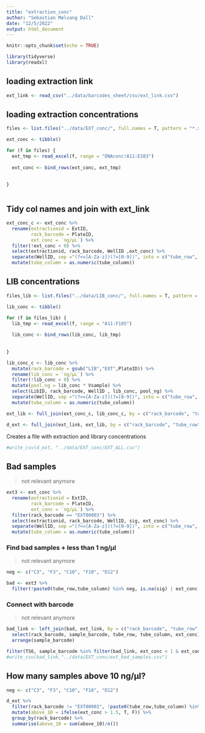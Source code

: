 ---
title: "extraction_conc"
author: "Sebastian Mølvang Dall"
date: "12/5/2022"
output: html_document
---

```{r setup, include=FALSE}
knitr::opts_chunk$set(echo = TRUE)
```

```{r}
library(tidyverse)
library(readxl)
```



## loading extraction link

```{r}
ext_link <- read_csv("../data/barcodes_sheet/csv/ext_link.csv")
```


## loading extraction concentrations

```{r}
files <- list.files("../data/EXT_conc/", full.names = T, pattern = "*.xlsx")
```


```{r}
ext_conc <- tibble()

for (f in files) {
  ext_tmp <- read_excel(f, range = "DNAconc!A11:E103")
  
  ext_conc <- bind_rows(ext_conc, ext_tmp)
  
  
}



```


## Tidy col names and join with ext_link

```{r}
ext_conc_c <- ext_conc %>%
  rename(extractionid = ExtID,
         rack_barcode = PlateID,
         ext_conc = `ng/µL`) %>%
  filter(!ext_conc < 0) %>%
  select(extractionid, rack_barcode, WellID ,ext_conc) %>%
  separate(WellID, sep ="(?<=[A-Za-z])(?=[0-9])", into = c("tube_row", "tube_column")) %>%
  mutate(tube_column = as.numeric(tube_column))
```



## LIB concentrations

```{r}
files_lib <- list.files("../data/LIB_conc/", full.names = T, pattern = "*.xlsx")
```

```{r}
lib_conc <- tibble()

for (f in files_lib) {
  lib_tmp <- read_excel(f, range = "A11:F105")
  
  lib_conc <- bind_rows(lib_conc, lib_tmp)
  
  
}


```

```{r}
lib_conc_c <- lib_conc %>%
  mutate(rack_barcode = gsub("LIB","EXT",PlateID)) %>%
  rename(lib_conc = `ng/µL`) %>%
  filter(!lib_conc < 0) %>%
  mutate(pool_ng = lib_conc * Vsample) %>%
  select(LibID, rack_barcode, WellID , lib_conc, pool_ng) %>%
  separate(WellID, sep ="(?<=[A-Za-z])(?=[0-9])", into = c("tube_row", "tube_column")) %>%
  mutate(tube_column = as.numeric(tube_column))
```



```{r}
ext_lib <- full_join(ext_conc_c, lib_conc_c, by = c("rack_barcode", "tube_row", "tube_column"))
```



```{r}
d_ext <- full_join(ext_link, ext_lib, by = c("rack_barcode", "tube_row", "tube_column"))
```

Creates a file with extraction and library concentrations

```{r}
#write_csv(d_ext, "../data/EXT_conc/EXT_ALL.csv")
```

## Bad samples
> not relevant anymore

```{r}
ext3 <- ext_conc %>%
  rename(extractionid = ExtID,
         rack_barcode = PlateID,
         ext_conc = `ng/µL`) %>%
  filter(rack_barcode == "EXT00003") %>%
  select(extractionid, rack_barcode, WellID, sig, ext_conc) %>%
  separate(WellID, sep ="(?<=[A-Za-z])(?=[0-9])", into = c("tube_row", "tube_column")) %>%
  mutate(tube_column = as.numeric(tube_column))
```

### Find bad samples + less than 1 ng/µl
> not relevant anymore

```{r}
neg <- c("C3", "F3", "C10", "F10", "D12")

bad <- ext3 %>%
  filter(!paste0(tube_row,tube_column) %in% neg, is.na(sig) | ext_conc < 1)

```

### Connect with barcode
> not relevant anymore

```{r}
bad_link <- left_join(bad, ext_link, by = c("rack_barcode", "tube_row", "tube_column")) %>%
  select(rack_barcode, sample_barcode, tube_row, tube_column, ext_conc) %>%
  arrange(sample_barcode)

filter(TS6, sample_barcode %in% filter(bad_link, ext_conc < 1 & ext_conc > 0)$sample_barcode)
#write_csv(bad_link,"../data/EXT_conc/ext_bad_samples.csv")
```





## How many samples above 10 ng/µl?

```{r}

neg <- c("C3", "F3", "C10", "F10", "D12")

d_ext %>%
  filter(rack_barcode != "EXT00003", !paste0(tube_row,tube_column) %in% neg) %>%
  mutate(above_10 = ifelse(ext_conc > 1.5, T, F)) %>%
  group_by(rack_barcode) %>%
  summarise(above_10 = sum(above_10)/n())
```





